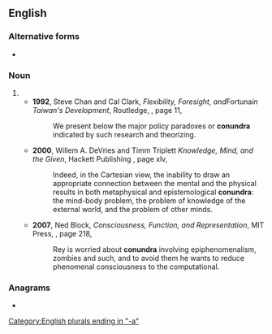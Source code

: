 ==English==

===Alternative forms===
* {{l|en|conundrums}} {{qualifier|more common}}

===Noun===
{{head|en|noun plural form}}

# {{plural of|conundrum|lang=en}}
#* '''1992''', Steve Chan and Cal Clark, ''Flexibility, Foresight, and ''Fortuna'' in Taiwan's Development'', Routledge, {{ISBN|0415075963}}, page 11,
#*: We present below the major policy paradoxes or '''conundra''' indicated by such research and theorizing.
#* '''2000''', Willem A. DeVries and Timm Triplett ''Knowledge, Mind, and the Given'', Hackett Publishing {{ISBN|0872205509}}, page xlv,
#*: Indeed, in the Cartesian view, the inability to draw an appropriate connection between the mental and the physical results in both metaphysical and epistemological '''conundra''': the mind-body problem, the problem of knowledge of the external world, and the problem of other minds.
#* '''2007''', Ned Block, ''Consciousness, Function, and Representation'', MIT Press, {{ISBN|0262026031}}, page 218,
#*: Rey is worried about '''conundra''' involving epiphenomenalism, zombies and such, and to avoid them he wants to reduce phenomenal consciousness to the computational.

===Anagrams===
* {{anagrams|en|uncandor}}

[[Category:English plurals ending in "-a"]]